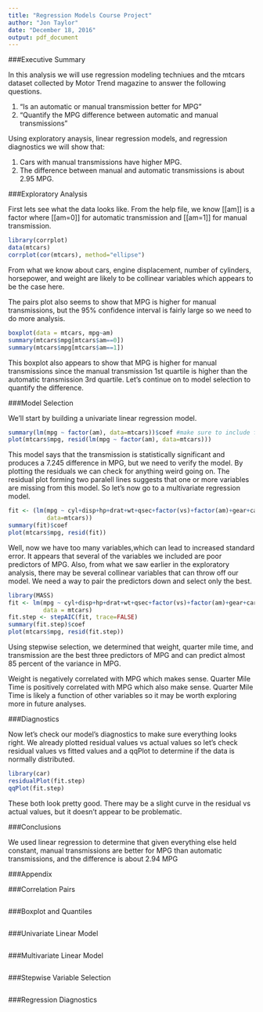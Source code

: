 ```yaml
---
title: "Regression Models Course Project"
author: "Jon Taylor"
date: "December 18, 2016"
output: pdf_document
---
```


###Executive Summary

In this analysis we will use regression modeling techniues and the mtcars dataset collected by Motor Trend magazine to answer the following questions.

1. “Is an automatic or manual transmission better for MPG”
2. "Quantify the MPG difference between automatic and manual transmissions"

Using exploratory anaysis, linear regression models, and regression diagnostics we will show that:

1. Cars with manual transmissions have higher MPG.
2. The difference between manual and automatic transmissions is about 2.95 MPG.

###Exploratory Analysis

First lets see what the data looks like. From the help file, we know [[am]] is a factor where [[am=0]] for automatic transmission and [[am=1]] for manual transmission. 

```R
library(corrplot)
data(mtcars)
corrplot(cor(mtcars), method="ellipse")
```

From what we know about cars, engine displacement, number of cylinders, horsepower, and weight are likely to be collinear variables which appears to be the case here. 

The pairs plot also seems to show that MPG is higher for manual transmissions, but the 95% confidence interval is fairly large so we need to do more analysis.

```R
boxplot(data = mtcars, mpg~am)
summary(mtcars$mpg[mtcars$am==0])
summary(mtcars$mpg[mtcars$am==1])
```

This boxplot also appears to show that MPG is higher for manual transmissions since the manual transmission 1st quartile is higher than the automatic transmission 3rd quartile. Let's continue on to model selection to quantify the difference. 

###Model Selection

We'll start by building a univariate linear regression model.

```R
summary(lm(mpg ~ factor(am), data=mtcars))$coef #make sure to include factor()
plot(mtcars$mpg, resid(lm(mpg ~ factor(am), data=mtcars)))
```

This model says that the transmission is statistically significant and produces a 7.245 difference in MPG, but we need to verify the model. By plotting the residuals we can check for anything weird going on. The residual plot forming two paralell lines suggests that one or more variables are missing from this model. So let's now go to a multivariate regression model.

```R
fit <- (lm(mpg ~ cyl+disp+hp+drat+wt+qsec+factor(vs)+factor(am)+gear+carb,
           data=mtcars))
summary(fit)$coef
plot(mtcars$mpg, resid(fit))
```

Well, now we have too many variables,which can lead  to increased standard error. It appears that several of the variables we included are poor predictors of MPG. Also, from what we saw earlier in the exploratory analysis, there may be several collinear variables that can throw off our model. We need a way to pair the predictors down and select only the best. 

```R
library(MASS)
fit <- lm(mpg ~ cyl+disp+hp+drat+wt+qsec+factor(vs)+factor(am)+gear+carb, 
          data = mtcars)
fit.step <- stepAIC(fit, trace=FALSE)
summary(fit.step)$coef
plot(mtcars$mpg, resid(fit.step))
```

Using stepwise selection, we determined that weight, quarter mile time, and transmission are the best three predictors of MPG and can predict almost 85 percent of the variance in MPG.

Weight is negatively correlated with MPG which makes sense. Quarter Mile Time is positively correlated with MPG which also make sense. Quarter Mile Time is likely a function of other variables so it may be worth exploring more in future analyses.

###Diagnostics

Now let's check our model's diagnostics to make sure everything looks right. We already plotted residual values vs actual values so let's check residual values vs fitted values and a qqPlot to determine if the data is normally distributed.

```R
library(car)
residualPlot(fit.step)
qqPlot(fit.step)
```

These both look pretty good. There may be a slight curve in the residual vs actual values, but it doesn't appear to be problematic.

###Conclusions

We used linear regression to determine that given everything else held constant, manual transmissions are better for MPG than automatic transmissions, and the difference is about 2.94 MPG


###Appendix

###Correlation Pairs
```r
```

###Boxplot and Quantiles
```r
```

###Univariate Linear Model
```r
```

###Multivariate Linear Model
```r
```


###Stepwise Variable Selection
```r
```


###Regression Diagnostics
```r
```



